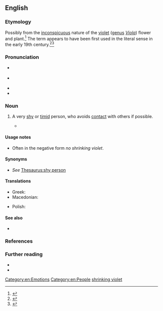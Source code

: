 ==English==
{{was wotd|2018|December|5}}

===Etymology===
Possibly from the [[inconspicuous]] nature of the [[violet]] ([[genus]] ''[[Viola]]'') flower and plant.<ref>{{R:World Wide Words|entry=Shrinking violet|url=http://www.worldwidewords.org/qa/qa-shr2.htm|date_created=25 September 2010}}</ref> The term appears to have been first used in the literal sense in the early 19th century.<ref>{{cite-journal|author=Leigh Hunt|authorlink=Leigh Hunt|title=Ronald of the Perfect Hand|magazine=The Indicator|location=London|publisher=Joseph Appleyard|date=23 February 1820|issue=XX|page=158|pageurl=https://archive.org/stream/indicator01onwhgoog#page/n164/mode/1up|oclc=561227160|passage=The sun looked out with a melancholy smile upon the moss and the poor grass, chequered here and there with flowers almost as poor. There was the buttercup, struggling from a dirty white into a yellow; and a faint-coloured poppy, neither the good nor the ill of which was then known; and here and there by the thorny underwood a '''shrinking violet'''.}}</ref><ref>{{cite-journal|author=[James Gates Percival]|authorlink=James Gates Percival|title=The Perpetual Youth of Nature. A Soliloquy.|magazine=The United States Literary Gazette|location=Boston, Mass.|publisher=Harrison Gray|date=1 November 1825|year_published=1826|volume=III|issue=3|page=109|pageurl=https://books.google.com/books?id=n-wRAAAAYAAJ&pg=PA109|oclc=648386174|passage=The wind is very low— / It hardly wags the '''shrinking violet''', / Or sends a quiver to the aspen leaf,{{nb...}}}}</ref>

===Pronunciation===
* {{a|RP}} {{IPA|en|/ˈʃɹɪŋkɪŋ ˈvaɪələt/|/ˈʃɹɪŋkɪŋ ˈvaɪlət/|/-lɪt/}}
* {{a|GA}} {{IPA|en|/ˈʃɹɪŋkɪŋ ˈvaɪələt/|/ˈʃɹɪŋkɪŋ ˈvaɪlət/}}
* {{audio|en|en-au-shrinking violet.ogg|Audio (AU)}}
* {{hyphenation|en|shrink|ing vio|let}}

===Noun===
{{en-noun}}

# {{lb|en|idiomatic}} A very [[shy]] or [[timid]] person, who avoids [[contact#Noun|contact]] with others if possible. {{defdate|from early 19th c.}}
#: {{usex|en|June, no '''shrinking violet''' she, crossed the room and introduced herself to the newcomers.}}
#* {{quote-song|en |year=1965 |artist={{w|Tom Lehrer}} |title=So Long Mom (A Song for World War III) |album={{w|That Was the Year That Was}} |text=Little Johnny Jones, he was a US pilot / And no '''shrinking violet''' was he / He was mighty proud when World War III was declared / He wasn't scared, no siree! |note=side 2, track 1}}

====Usage notes====
* Often in the negative form ''no shrinking violet''.

====Synonyms====
* ''See'' [[Thesaurus:shy person]]

====Translations====
{{trans-top|very shy person}}
* Greek: {{t+|el|χαμηλοβλεπούσα|f}}
* Macedonian: {{t|mk|срамежливец|m}}
{{trans-mid}}
* Polish: {{t+|pl|trusia|m|f}}
{{trans-bottom}}

====See also====
* {{l|en|wallflower}}

===References===
<references />

===Further reading===
* {{pedia|Shrinking Violet}}
* {{R:OneLook}}

[[Category:en:Emotions]]
[[Category:en:People]]
[[Category:en:Violet family plants| shrinking violet]]
{{C|en|Personality}}